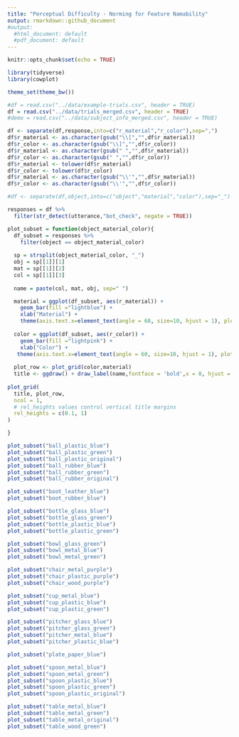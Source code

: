 ```yaml
---
title: "Perceptual Difficulty - Norming for Feature Namability"
output: rmarkdown::github_document
#output:
  #html_document: default
  #pdf_document: default
---
```


```r
knitr::opts_chunk$set(echo = TRUE)
```

```r
library(tidyverse)
library(cowplot)

theme_set(theme_bw())

#df = read.csv("../data/example-trials.csv", header = TRUE)
df = read.csv("../data/trials_merged.csv", header = TRUE)
#demo = read.csv("../data/subject_info_merged.csv", header = TRUE)

df <- separate(df,response,into=c("r_material","r_color"),sep=",")
df$r_material <- as.character(gsub("\\[","",df$r_material))
df$r_color <- as.character(gsub("\\]","",df$r_color))
df$r_material <- as.character(gsub(" ","",df$r_material))
df$r_color <- as.character(gsub(" ","",df$r_color))
df$r_material <- tolower(df$r_material)
df$r_color <- tolower(df$r_color)
df$r_material <- as.character(gsub("\\'","",df$r_material))
df$r_color <- as.character(gsub("\\'","",df$r_color))

#df <- separate(df,object,into=c("object","material","color"),sep="_")

```

```r
responses = df %>%
  filter(str_detect(utterance,"bot_check", negate = TRUE)) 

plot_subset = function(object_material_color){
  df_subset = responses %>%
    filter(object == object_material_color)
  
  sp = strsplit(object_material_color, "_")
  obj = sp[[1]][1]
  mat = sp[[1]][2]
  col = sp[[1]][3]
  
  name = paste(col, mat, obj, sep=" ")

  material = ggplot(df_subset, aes(r_material)) +
    geom_bar(fill ="lightblue") +
    xlab("Material") +
    theme(axis.text.x=element_text(angle = 60, size=10, hjust = 1), plot.title = element_text(face="bold", hjust = 0.5, size=20),axis.title.x=element_text(size=15))
  
  color = ggplot(df_subset, aes(r_color)) +
    geom_bar(fill ="lightpink") +
    xlab("Color") +
   theme(axis.text.x=element_text(angle = 60, size=10, hjust = 1), plot.title = element_text(face="bold", hjust = 0.5, size=20),axis.title.x=element_text(size=15))
  
  plot_row <- plot_grid(color,material)
  title <- ggdraw() + draw_label(name,fontface = 'bold',x = 0, hjust = 0,size=15) + theme(plot.margin = margin(0, 0, 0, 10))
  
plot_grid(
  title, plot_row,
  ncol = 1,
  # rel_heights values control vertical title margins
  rel_heights = c(0.1, 1)
)

}

```

```r

plot_subset("ball_plastic_blue")
plot_subset("ball_plastic_green")
plot_subset("ball_plastic_original")
plot_subset("ball_rubber_blue")
plot_subset("ball_rubber_green")
plot_subset("ball_rubber_original")

plot_subset("boot_leather_blue")
plot_subset("boot_rubber_blue")

plot_subset("bottle_glass_blue")
plot_subset("bottle_glass_green")
plot_subset("bottle_plastic_blue")
plot_subset("bottle_plastic_green")

plot_subset("bowl_glass_green")
plot_subset("bowl_metal_blue")
plot_subset("bowl_metal_green")

plot_subset("chair_metal_purple")
plot_subset("chair_plastic_purple")
plot_subset("chair_wood_purple")

plot_subset("cup_metal_blue")
plot_subset("cup_plastic_blue")
plot_subset("cup_plastic_green")

plot_subset("pitcher_glass_blue")
plot_subset("pitcher_glass_green")
plot_subset("pitcher_metal_blue")
plot_subset("pitcher_plastic_blue")

plot_subset("plate_paper_blue")

plot_subset("spoon_metal_blue")
plot_subset("spoon_metal_green")
plot_subset("spoon_plastic_blue")
plot_subset("spoon_plastic_green")
plot_subset("spoon_plastic_original")

plot_subset("table_metal_blue")
plot_subset("table_metal_green")
plot_subset("table_metal_original")
plot_subset("table_wood_green")

```



